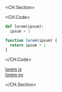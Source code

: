 <CH.Section>

<CH.Code>

```python one.py
def lorem(ipsum):
  ipsum + 1
```

```js two.js
function lorem(ipsum) {
  return ipsum + 1
}
```

</CH.Code>

[lorem js](focus://two.js#1[10:21])  
[lorem py](focus://one.py#1[5:16])

</CH.Section>
